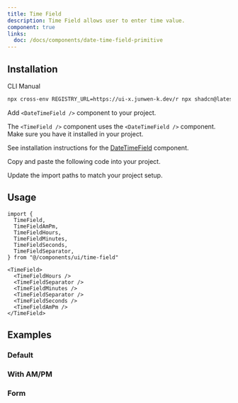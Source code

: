```yaml
---
title: Time Field
description: Time Field allows user to enter time value.
component: true
links:
  doc: /docs/components/date-time-field-primitive
---
```


<ComponentPreview name="time-field-demo" />

## Installation

<Tabs defaultValue="cli">

<TabsList>
  <TabsTrigger value="cli">CLI</TabsTrigger>
  <TabsTrigger value="manual">Manual</TabsTrigger>
</TabsList>

<TabsContent value="cli">

```bash
npx cross-env REGISTRY_URL=https://ui-x.junwen-k.dev/r npx shadcn@latest add time-field
```

</TabsContent>

<TabsContent value="manual">

<Steps>

<Step>

Add `<DateTimeField />` component to your project.

</Step>

The `<TimeField />` component uses the `<DateTimeField />` component. Make sure you have it installed in your project.

See installation instructions for the [DateTimeField](/docs/components/date-time-field#installation) component.

<Step>Copy and paste the following code into your project.</Step>

<ComponentSource name="time-field" />

<Step>Update the import paths to match your project setup.</Step>

</Steps>

</TabsContent>

</Tabs>

## Usage

```tsx
import {
  TimeField,
  TimeFieldAmPm,
  TimeFieldHours,
  TimeFieldMinutes,
  TimeFieldSeconds,
  TimeFieldSeparator,
} from "@/components/ui/time-field"
```

```tsx
<TimeField>
  <TimeFieldHours />
  <TimeFieldSeparator />
  <TimeFieldMinutes />
  <TimeFieldSeparator />
  <TimeFieldSeconds />
  <TimeFieldAmPm />
</TimeField>
```

## Examples

### Default

<ComponentPreview name="time-field-demo" />

### With AM/PM

<ComponentPreview name="time-field-hour-12" />

### Form

<ComponentPreview name="time-field-form" />
